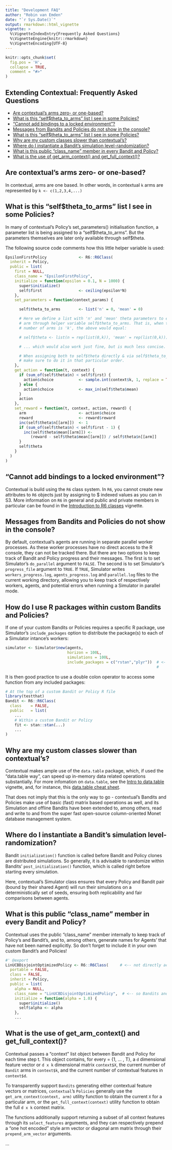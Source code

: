 ```yaml
---
title: "Development FAQ"
author: "Robin van Emden"
date: "`r Sys.Date()`"
output: rmarkdown::html_vignette
vignette: >
  %\VignetteIndexEntry{Frequently Asked Questions}
  %\VignetteEngine{knitr::rmarkdown}
  %\VignetteEncoding{UTF-8}
---
```


```r
knitr::opts_chunk$set(
  fig.pos = 'H',
  collapse = TRUE,
  comment = "#>"
)
```

## Extending Contextual: Frequently Asked Questions

- [Are contextual's arms zero- or one-based?](#are-contextuals-arms-zero--or-one-based)
- [What is this "self$theta_to_arms" list I see in some Policies?](#what-is-this-selftheta_to_arms-list-i-see-in-some-policies)
- ["Cannot add bindings to a locked environment"?](#cannot-add-bindings-to-a-locked-environment)
- [Messages from Bandits and Policies do not show in the console?](#messages-from-bandits-and-policies-do-not-show-in-the-console)
- [ What is this "self$theta_to_arms" list I see in some Policies?](#what-is-this-selftheta_to_arms-list-i-see-in-some-policies)
- [Why are my custom classes slower than contextual's?](#why-are-my-custom-classes-slower-than-contextuals)
- [Where do I instantiate a Bandit's simulation level-randomization?](#where-do-i-instantiate-a-bandits-simulation-level-randomization)
- [What is this public “class_name” member in every Bandit and Policy?](#what-is-this-public-class_name-member-in-every-bandit-and-policy)
- [What is the use of get_arm_context() and get_full_context()?](#what-is-the-use-of-get_arm_context-and-get_full_context)

## Are contextual's arms zero- or one-based?

In contextual, arms are one based. In other words, in contextual ```k``` arms are represented by ```k <- c(1,2,3,4,...) ```

## What is this "self$theta_to_arms" list I see in some Policies?

In many of contextual's Policy's set_parameters() initialisation function, a parameter list is being 
assigned to a "self\$theta_to_arms". But the parameters themselves are later only available through self\$theta.

The following source code comments how this little helper variable is used:

```r
EpsilonFirstPolicy              <- R6::R6Class(
  inherit = Policy,
  public = list(
    first = NULL,
    class_name = "EpsilonFirstPolicy",
    initialize = function(epsilon = 0.1, N = 1000) {
      super$initialize()
      self$first                <- ceiling(epsilon*N)
    },
    set_parameters = function(context_params) {

      self$theta_to_arms        <- list('n' = 0, 'mean' = 0)

      # Here we define a list with 'n' and 'mean' theta parameters to each
      # arm through helper variable self$theta_to_arms. That is, when the
      # number of arms is 'k', the above would equal:

      # self$theta <- list(n = rep(list(0,k)), 'mean' = rep(list(0,k)))

      # ... which would also work just fine, but is much less concise.

      # When assigning both to self$theta directly & via self$theta_to_arms,
      # make sure to do it in that particular order.
    },
    get_action = function(t, context) {
      if (sum_of(self$theta$n) < self$first) {
        action$choice           <- sample.int(context$k, 1, replace = TRUE)
      } else {
        action$choice           <- max_in(self$theta$mean)
      }
      action
    },
    set_reward = function(t, context, action, reward) {
      arm                       <- action$choice
      reward                    <- reward$reward
      inc(self$theta$n[[arm]])  <- 1
      if (sum_of(self$theta$n) < self$first - 1) {
        inc(self$theta$mean[[arm]]) <-
           (reward - self$theta$mean[[arm]]) / self$theta$n[[arm]]
      }
      self$theta
    }
  )
)
```

## "Cannot add bindings to a locked environment"?

Contextual is build using the ```R6``` class system. In ```R6```, you cannot create new attributes to ```R6``` objects just by assigning to $ indexed values as you can in S3. More information on ```R6``` in general and public and private members in particular can be found in the [Introduction to R6 classes](https://r6.r-lib.org/articles/Introduction.html) vignette. 

## Messages from Bandits and Policies do not show in the console?

By default, contextual's agents are running in separate parallel worker processes. As these worker processes have no direct access to the R console, they can not be tracked there. But there are two options to keep track of Bandit and Policy progress and their messages. The first is to set Simulator's ```do_parallel``` argument to ```FALSE```. The second is to set Simulator's ```progress_file``` argument to ```TRUE```.  If ```TRUE```, Simulator writes ```workers_progress.log```, ```agents_progress.log``` and ```parallel.log``` files to the current working directory, allowing you to keep track of respectively workers, agents, and potential errors when running a Simulator in parallel mode.

## How do I use R packages within custom Bandits and Policies?

If one of your custom Bandits or Policies requires a specific R package, use Simulator's ```include_packages``` 
option to distribute the package(s) to each of a Simulator intance's workers:


```r
simulator <- Simulator$new(agents,
                           horizon = 100L,
                           simulations = 100L,
                           include_packages = c("rstan","plyr"))  # <- distributes package(s) 
                                                                  #    to parallel workers
```

It is then good practice to use a double colon operator to access some function from any included packages:

```r
# At the top of a custom Bandit or Policy R file
library(testthat)
Bandit <- R6::R6Class(
  class    = FALSE,
  public   = list(
    ...
    # Within a custom Bandit or Policy
    fit <- stan::stan(...)
    ...
)
``` 

## Why are my custom classes slower than contextual's?

Contextual makes ample use of the ```data.table``` package, which, if used the "data.table way", can speed up
in-memory data related operations substantially. For more infomation on ```data.table```, see the 
[Intro to data.table](https://cran.r-project.org/web/packages/data.table/vignettes/datatable-intro.html) 
vignette, and, for instance, this [data.table cheat sheet](https://www.datacamp.com/community/tutorials/data-table-cheat-sheet).

That does not imply that this is the only way to go - contextual's Bandits and Policies make use of basic 
(fast) matrix based operations as well, and its Simulation and offline Bandits have been extended to, 
among others, read and write to and from the super fast open-source column-oriented Monet 
database management system.

## Where do I instantiate a Bandit's simulation level-randomization?

Bandit  ```initialization()``` function is called before Bandit and Policy clones are distributed simulations. So generally, it is advisable to randomize within Bandits' ```post_initialization()``` function, which is called right before starting every simulation. 

Here, contextual's Simulator class ensures that every Policy and Bandit pair (bound by their shared Agent) will run their simulations on a deterministically set of seeds, ensuring both replicability and fair comparisons between agents.

## What is this public "class_name" member in every Bandit and Policy?

Contextual uses the public "class_name" member internally to keep track of Policy's and Bandit's, and to,
among others, generate names for Agents' that have not been named explicitly. So don't forget to include it
in your own custom Bandit's and Policies!

```r
#' @export
LinUCBDisjointOptimizedPolicy <- R6::R6Class(     # <-- not directly accessible to contextual
  portable = FALSE,
  class = FALSE,
  inherit = Policy,
  public = list(
    alpha = NULL,
    class_name = "LinUCBDisjointOptimizedPolicy",  # <-- so Bandits and Policies need class_name too
    initialize = function(alpha = 1.0) {
      super$initialize()
      self$alpha <- alpha
    },
    ...
```

## What is the use of get_arm_context() and get_full_context()?

Contextual passes a "context" list object between Bandit and Policy for each time step t. This object contains, for every \emph{t} = {1, ... , T}, a ```d``` dimensional feature vector or ```d x k``` dimensional matrix ```context$X```, the current number of ```Bandit``` arms in ```context$k```, and the current number of contextual features in ```context$d```.

To transparently support ```Bandits``` generating either contextual feature vectors or matrices, ```contextual```'s ```Policies``` generally use the ```get_arm_context(context, arm)``` utility function to obtain the current ```X``` for a particular arm, or the ```get_full_context(context)``` utility function to obtain the full ```d x k``` context matrix. 

The functions additionally support returning a subset of all context features through its ```select_features``` arguments, and they can respectively prepend a "one hot encoded" style arm vector or diagonal arm matrix through their ```prepend_arm_vector``` arguments.


...
